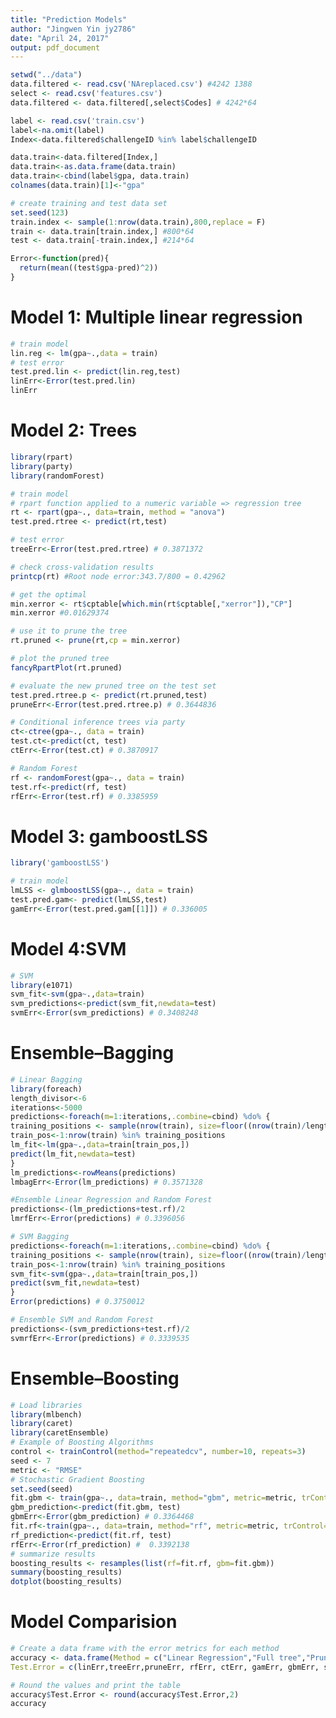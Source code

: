 ```yaml
---
title: "Prediction Models"
author: "Jingwen Yin jy2786"
date: "April 24, 2017"
output: pdf_document
---
```


```r
setwd("../data")
data.filtered <- read.csv('NAreplaced.csv') #4242 1388
select <- read.csv('features.csv')
data.filtered <- data.filtered[,select$Codes] # 4242*64

label <- read.csv('train.csv')
label<-na.omit(label)
Index<-data.filtered$challengeID %in% label$challengeID

data.train<-data.filtered[Index,]
data.train<-as.data.frame(data.train)
data.train<-cbind(label$gpa, data.train)
colnames(data.train)[1]<-"gpa"

# create training and test data set
set.seed(123)
train.index <- sample(1:nrow(data.train),800,replace = F)
train <- data.train[train.index,] #800*64
test <- data.train[-train.index,] #214*64
```
```r
Error<-function(pred){
  return(mean((test$gpa-pred)^2))
}
```


# Model 1: Multiple linear regression
```r
# train model
lin.reg <- lm(gpa~.,data = train)
# test error
test.pred.lin <- predict(lin.reg,test)
linErr<-Error(test.pred.lin)
linErr
```



# Model 2: Trees
```r
library(rpart)
library(party)
library(randomForest)

# train model
# rpart function applied to a numeric variable => regression tree
rt <- rpart(gpa~., data=train, method = "anova")
test.pred.rtree <- predict(rt,test) 

# test error
treeErr<-Error(test.pred.rtree) # 0.3871372

# check cross-validation results
printcp(rt) #Root node error:343.7/800 = 0.42962

# get the optimal
min.xerror <- rt$cptable[which.min(rt$cptable[,"xerror"]),"CP"]
min.xerror #0.01629374

# use it to prune the tree
rt.pruned <- prune(rt,cp = min.xerror) 

# plot the pruned tree
fancyRpartPlot(rt.pruned)

# evaluate the new pruned tree on the test set
test.pred.rtree.p <- predict(rt.pruned,test)
pruneErr<-Error(test.pred.rtree.p) # 0.3644836

# Conditional inference trees via party
ct<-ctree(gpa~., data = train)
test.ct<-predict(ct, test)
ctErr<-Error(test.ct) # 0.3870917

# Random Forest
rf <- randomForest(gpa~., data = train)
test.rf<-predict(rf, test)
rfErr<-Error(test.rf) # 0.3385959
```



# Model 3: gamboostLSS
```r
library('gamboostLSS')

# train model
lmLSS <- glmboostLSS(gpa~., data = train)
test.pred.gam<- predict(lmLSS,test)
gamErr<-Error(test.pred.gam[[1]]) # 0.336005
```


# Model 4:SVM
```r
# SVM
library(e1071)
svm_fit<-svm(gpa~.,data=train)
svm_predictions<-predict(svm_fit,newdata=test)
svmErr<-Error(svm_predictions) # 0.3408248
```

# Ensemble--Bagging
```r
# Linear Bagging
library(foreach)
length_divisor<-6
iterations<-5000
predictions<-foreach(m=1:iterations,.combine=cbind) %do% {
training_positions <- sample(nrow(train), size=floor((nrow(train)/length_divisor)))
train_pos<-1:nrow(train) %in% training_positions
lm_fit<-lm(gpa~.,data=train[train_pos,])
predict(lm_fit,newdata=test)
}
lm_predictions<-rowMeans(predictions)
lmbagErr<-Error(lm_predictions) # 0.3571328

#Ensemble Linear Regression and Random Forest
predictions<-(lm_predictions+test.rf)/2
lmrfErr<-Error(predictions) # 0.3396056
```


```r
# SVM Bagging
predictions<-foreach(m=1:iterations,.combine=cbind) %do% {
training_positions <- sample(nrow(train), size=floor((nrow(train)/length_divisor)))
train_pos<-1:nrow(train) %in% training_positions
svm_fit<-svm(gpa~.,data=train[train_pos,])
predict(svm_fit,newdata=test)
}
Error(predictions) # 0.3750012

# Ensemble SVM and Random Forest
predictions<-(svm_predictions+test.rf)/2
svmrfErr<-Error(predictions) # 0.3339535
```


# Ensemble--Boosting
```r
# Load libraries
library(mlbench)
library(caret)
library(caretEnsemble)
# Example of Boosting Algorithms
control <- trainControl(method="repeatedcv", number=10, repeats=3)
seed <- 7
metric <- "RMSE"
# Stochastic Gradient Boosting
set.seed(seed)
fit.gbm <- train(gpa~., data=train, method="gbm", metric=metric, trControl=control, verbose=FALSE)
gbm_prediction<-predict(fit.gbm, test)
gbmErr<-Error(gbm_prediction) # 0.3364468
fit.rf<-train(gpa~., data=train, method="rf", metric=metric, trControl=control, verbose=FALSE)
rf_prediction<-predict(fit.rf, test)
rfErr<-Error(rf_prediction) #  0.3392138
# summarize results
boosting_results <- resamples(list(rf=fit.rf, gbm=fit.gbm))
summary(boosting_results)
dotplot(boosting_results)
```


# Model Comparision
```r
# Create a data frame with the error metrics for each method
accuracy <- data.frame(Method = c("Linear Regression","Full tree","Pruned tree","Random Forest", "Conditional inference trees", 'gamboostLSS', "Gradient Boosting", "Support Vector Machine", "LM+RF", "SVM+RF"),
Test.Error = c(linErr,treeErr,pruneErr, rfErr, ctErr, gamErr, gbmErr, svmErr, lmrfErr, svmrfErr))

# Round the values and print the table
accuracy$Test.Error <- round(accuracy$Test.Error,2)
accuracy
```